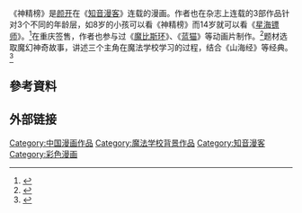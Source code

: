 《神精榜》是[[颜开_(漫画家)|颜开]]在《[[知音漫客|知音漫客]]》连载的漫画。作者也在杂志上连载的3部作品针对3个不同的年龄层，如8岁的小孩可以看《神精榜》而14岁就可以看《[[星海镖师|星海镖师]]》。<ref>{{Cite news|url=http://www.chinaxwcb.com/2010-03/04/content_190140.htm|title=漫画家颜开：“现在是动漫的白银时代”|language=zh-cn|publisher=中国新闻出版网|author=|date=2010-03-04|accessdate=2015-04-23|archive-url=https://web.archive.org/web/20160304092038/http://www.chinaxwcb.com/2010-03/04/content_190140.htm|archive-date=2016-03-04|dead-url=yes}}</ref>在重庆签售，作者也参与过《[[魔比斯环|魔比斯环]]》、《[[蓝猫|蓝猫]]》等动画片制作。<ref>{{Cite news|url=http://cqcbepaper.cqnews.net/cqcb/html/2008-12/22/content_307397.htm|title=孙红雷 活动方供图|language=zh-cn|publisher=重庆晨报|author=冯伟宁|date=2008  年 12 月 22 日　星期 一|accessdate=2015-04-23|deadurl=yes|archiveurl=https://web.archive.org/web/20160306195440/http://cqcbepaper.cqnews.net/cqcb/html/2008-12/22/content_307397.htm|archivedate=2016-03-06}}</ref>题材选取魔幻神奇故事，讲述三个主角在魔法学校学习的过程，结合《山海经》等经典。<ref>{{Cite news|url=http://scnews.newssc.org/system/2008/12/20/011388679.shtml|title=著名漫画家陈翔、颜开 绵阳签名售书|language=zh-cn|publisher=四川新闻网|author=孙先锋 王娜|date=2008-12-20|accessdate=2015-04-23|archive-date=2010-06-28|archive-url=https://web.archive.org/web/20100628062722/http://scnews.newssc.org/system/2008/12/20/011388679.shtml|dead-url=no}}</ref>

== 參考資料 ==
{{Reflist}}

==外部链接==
[[Category:中国漫画作品|Category:中国漫画作品]]
[[Category:魔法学校背景作品|Category:魔法学校背景作品]]
[[Category:知音漫客|Category:知音漫客]]
[[Category:彩色漫画|Category:彩色漫画]]